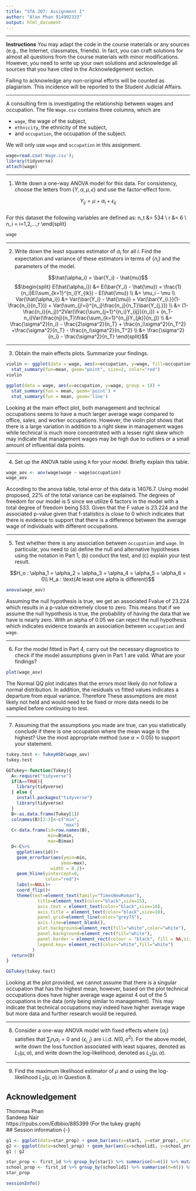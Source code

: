 ```yaml
---
title: "STA 207: Assignment I"
author: "Alan Phan 914902333"
output: html_document
---
```

***

**Instructions** You may adapt the code in the course materials or any sources (e.g., the Internet, classmates, friends). In fact, you can craft solutions for almost all questions from the course materials with minor modifications. However, you need to write up your own solutions and acknowledge all sources that you have cited in the Acknowledgement section. 

Failing to acknowledge any non-original efforts will be counted as plagiarism. This incidence will be reported to the Student Judicial Affairs. 

*** 


A consulting firm is investigating the relationship between wages and occupation. The file `Wage.csv` contains three columns, which are 

  - `wage`, the wage of the subject,
  - `ethnicity`, the ethnicity of the subject,
  - and `occupation`, the occupation of the subject. 
  
We will only use `wage` and `occupation` in this assignment. 


```r
wage=read.csv('Wage.csv');
library(tidyverse)
attach(wage)
```


***

(1) Write down a one-way ANOVA model for this data. For consistency, choose the letters from $\{Y,\alpha, \mu, \epsilon\}$ and use the factor-effect form. 

$$Y_{ij} = \mu + \alpha_i + \epsilon_{ij}$$ \
For this dataset the following variables are defined as:
\being{split}
  n_t &= 534 \\
  r &= 6 \\
  n_i = \text{number of samples in treatment i} i=1,2,...,r
\end{split}

```r
wage
```


	
***

(2)  Write down the least squares estimator of $\alpha_i$ for all $i$. Find the expectation and variance of these estimators in terms of $\{n_i\}$ and the parameters of the model. 

$$\hat{\alpha_i} = \bar{Y_i} - \hat{mu}$$
$$\begin{split}
    E(\hat{\alpha_i}) &= E(\bar{Y_i} - \hat{\mu}) = \frac{1}{n_i}E(\sum_{k=1}^{n_i}Y_{ik}) - E(\hat{\mu}) \\
     &= \mu_i - \mu \\
     Var(\hat{\alpha_i}) &= Var(\bar{Y_i} - \hat{\mu}) = Var(\bar{Y_{i.}}(1-\frac{n_i}{n_T})) + Var(\sum_{j!=i}^{n_j}\frac{n_j}{n_T}\bar{Y_{j.}}) \\
     &= (1-\frac{n_i}{n_j})^2Var(\frac{\sum_{j=1}^{n_i}Y_{ij}}{n_i}) + (n_T-n_i)Var(\frac{nj}{n_T}\frac{\sum_{k=1}^{n_j}Y_{jk}}{n_j}) \\
     &= \frac{\sigma^2}{n_i} - \frac{2\sigma^2}{n_T} + \frac{n_i\sigma^2}{n_T^2} +\frac{\sigma^2}{n_T} - \frac{n_i\sigma^2}{n_T^2} \\
     &= \frac{\sigma^2}{n_i} - \frac{\sigma^2}{n_T}
\end{split}$$
 
*** 

(3) Obtain the main effects plots. Summarize your findings.
```r
violin <- ggplot(data = wage, aes(x=occupation, y=wage, fill=occupation)) + geom_violin() + geom_jitter(shape=16, position=position_jitter(0.2)) +
  stat_summary(fun=mean, geom="point", size=2, color="red")
violin
```
```r
ggplot(data = wage, aes(x=occupation, y=wage, group = 1)) +
  stat_summary(fun = mean, geom='point') +
  stat_summary(fun = mean, geom='line')
```


Looking at the main effect plot, both management and technical occupations seems to have a much larger average wage compared to office, sales, and worker occupations. However, the violin plot shows that there is a large variation in addition to a right skew in management wages while technical is much more concentrated with a lesser right skew which may indicate that management wages may be high due to outliers or a small amount of influential data points. 

*** 


(4) Set up the ANOVA table using `R` for your model. Briefly explain this table.   
```r
wage_aov <- aov(wage$wage ~ wage$occupation)
wage_aov
```


According to the anova table, total error of this data is $14076.7$. Using model proposed, $22\%$ of the total variance can be explained. The degrees of freedom for our model is 5 since we utilize 6 factors in the model with a total degree of freedom being 533. Given that the F value is 23.224 and the associated p-value given that f-statistics is close to 0 which indicates that there is evidence to support that there is a difference between the average wage of individuals with different occupations.
	
*** 


(5) Test whether there is any association between `occupation` and `wage`. In particular, you need to (a) define the null and alternative hypotheses using the notation in Part 1, (b) conduct the test, and (c) explain your test result.

$$H_o : \alpha_1 = \alpha_2 = \alpha_3 = \alpha_4 = \alpha_5 = \alpha_6 = 0\\
  H_a : \text{At least one alpha is different}$$
  
```r
anova(wage_aov)
```
Assuming the null hypothesis is true, we get an associated Fvalue of 23.224 which results in a p-value extremely close to zero. This means that if we assume the null hypothesis is true, the probability of having the data that we have is nearly zero. With an alpha of 0.05 we can reject the null hypothesis which indicates evidence towards an association between `occupation` and `wage`.
  


*** 

(6) For the model fitted in Part 4, carry out the necessary diagnostics to check if the model assumptions given in Part 1 are valid. What are your findings?

```r
plot(wage_aov)
```
The Normal QQ plot indicates that the errors most likely do not follow a normal distribution. In addition, the residuals vs fitted values indicates a departure from equal variance. Therefore These assumptions are most likely not held and would need to be fixed or more data needs to be sampled before continuing to test. 

*** 
	
(7) Assuming that the assumptions you made are true, can you statistically conclude if there is one occupation where the mean wage is the highest? Use the most appropriate method (use $\alpha=0.05$) to support your statement.

```r
tukey.test <- TukeyHSD(wage_aov)
tukey.test
```

```r
GGTukey<-function(Tukey){
  A<-require("tidyverse")
  if(A==TRUE){
    library(tidyverse)
  } else {
    install.packages("tidyverse")
    library(tidyverse)
  }
  B<-as.data.frame(Tukey[1])
  colnames(B)[2:3]<-c("min",
                      "max")
  C<-data.frame(id=row.names(B),
                min=B$min,
                max=B$max)
  D<-C%>%
    ggplot(aes(id))+
    geom_errorbar(aes(ymin=min,
                     ymax=max),
                 width = 0.2)+
    geom_hline(yintercept=0,
               color="red")+
    labs(x=NULL)+
    coord_flip()+
    theme(text=element_text(family="TimesNewRoman"),
            title=element_text(color="black",size=15),
            axis.text = element_text(color="black",size=10),
            axis.title = element_text(color="black",size=10),
            panel.grid=element_line(color="grey75"),
            axis.line=element_blank(),
            plot.background=element_rect(fill="white",color="white"),
            panel.background=element_rect(fill="white"),
            panel.border = element_rect(colour = "black", fill = NA,size=0.59),
            legend.key= element_rect(color="white",fill="white")
          )
  return(D)
}
```

```r
GGTukey(tukey.test)
```
Looking at the plot provided, we cannot assume that there is a singular occupation that has the highest mean, however, based on the plot technical occupations does have higher average wage against 4 out of the 5 occupations in the data (only being similar to management). This may indicate that technical occupations may indeed have higher average wage but more data and further research would be required.


*** 


(8) Consider a one-way ANOVA model with fixed effects 
\begin{equation}\label{eqn:anova}
Y_{i,j}=\mu + \alpha_i+ \epsilon_{i,j}, \ j=1,\ldots, n_i, i =1,\ldots, r,
\end{equation}
where $\{ \alpha_i\}$ satisfies that $\sum_{i} n_i \alpha_i=0$ and $\{\epsilon_{i,j}\}$ are i.i.d. $N(0,\sigma^2)$.  For the above model, write down the loss function associated with least squares, denoted as $L_1(\mu,\alpha)$, and write down the log-likelihood, denoted as $L_2(\mu,\alpha)$.

\begin{split}
  \text{Given: } Y_{ij} = \mu + \alpha_i + \epsilon_{ij} \\
  Y \text{~ } N(\mu+\alpha_i, \sigma^2) \\
  \text{The Loss function is:} \\


  L_1(\mu,\alpha_i) &= \sum_{i=1}^r\sum_{j=1}^{n_i}(Y_{ij}-\mu-\alpha_i)^2 \\

  \text{The log-likelihood function is:} \\
  Lik(Y_{ij}|\mu, \alpha_i) &=  \prod_{i=1}^r  \prod_{j=1}^{n_i} \frac{1}{\sqrt{2\pi\sigma^2}}e^{-\frac{ \sum_{i=1}^r\sum_{j=1}^{n_i}(Y_{ij}-\mu-\alpha_i)^2}{(2\sigma)^2}} \\
  L_2(\mu,\alpha_i) &= log(\prod_{i=1}^r  \prod_{j=1}^{n_i} \frac{1}{\sqrt{2\pi\sigma^2}}e^{-\frac{ \sum_{i=1}^r\sum_{j=1}^{n_i}(Y_{ij}-\mu-\alpha_i)^2}{(2\sigma)^2}}) \\
  &= -\frac{rn_i}{2}log(\sigma^2) - \frac{rn_i}{2}log(2\pi) - \frac{ \sum_{i=1}^r\sum_{j=1}^{n_i}(Y_{ij}-\mu-\alpha_i)^2}{(2\sigma)^2}

\end{split}

***

(9) Find the maximum likelihood estimator of $\mu$ and $\alpha$ using the log-likelihood $L_2(\mu,\alpha)$ in Question 8. 

\begin{split}
\text{Given the log-likelihood function derived in (8):} \\
\text{MLE of } \mu \text{:}\\
\frac{\partial}{\partial\mu} &= \frac{1}{2\sigma^2}\sum_{i=1}^r\sum_{j=1}^{n_i}(Y_{ij} - \mu - \alpha_i) \\
 0 &= \sum_{i=1}^r\sum_{j=1}^{n_i}(Y_{ij} - \mu - \alpha_i) \\
 0 &= \sum_{i=1}^r\sum_{j=1}^{n_i}Y_{ij} - rn_i\mu - \sum_{i=1}^rn_i\alpha_i \\
 \text{Note: } \sum_{i=1}^rn_i\alpha_i = 0 \text{ by our conditions} \\
 \mu &= \frac{\sum_{i=1}^r\sum_{j=1}^{n_i}Y_{ij}}{rn_i} = \bar{Y} \\
 \text{MLE of } \alpha_i \text{:} \\
 \frac{\partial}{\partial\alpha_i} &= \frac{1}{2\sigma^2} \sum_{j=1}^{n_i}(Y_{ij} - \mu - \alpha_i) \\
 0 &= \sum_{j=1}^{n_i}Y_{ij} -n_i\bar{Y} - n_i\alpha_i \\
 \alpha_i &= \frac{\sum_{j=1}^{n_i}y_{ij}}{n_i} - \bar{Y} \\
 \text{Let: } \frac{\sum_{j=1}^{n_i}y_{ij}}{n_i} = \bar{Y_{i.}} \\
 \alpha_i &= \bar{Y_{i.}} - \bar{Y}

\end{split}

## Acknowledgement {-}
Thommas Phan \
Sandeep Nair \
https://rpubs.com/Edbbio/885399 (For the tukey graph) \
## Session information {-}


```r
g1 <- ggplot(data=star_prop) + geom_bar(aes(x=star1, y=star_prop), stat='identity')
g2 <- ggplot(data=school_prop) + geom_bar(aes(x=schoolid1, y=school_prop), stat='identity')
g1 | g2
```

```r
star_prop <- first_id %>% group_by(star1) %>% summarise(n=n()) %>% mutate(star_prop = n/sum(n))
school_prop <- first_id %>% group_by(schoolid1) %>% summarise(n=n()) %>% mutate(school_prop = n/sum(n))
star_prop
```

```r
sessionInfo()
```